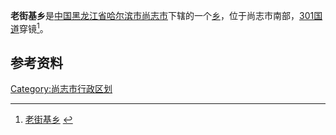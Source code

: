 {{中国乡级行政区
| 行政区全称 = 老街基乡
| 上级行政区 = [[黑龙江省|黑龙江省]][[哈尔滨市|哈尔滨市]][[尚志市|尚志市]]
| 行政区类别 = [[乡|乡]]
| LowerDivisions = 8个行政村
| 行政区划代码 = 230183208
| 总面积 = 614平方公里
| 户籍人口 = 17200人
| 常住人口 = 
| 行政区划 = 
| 官方网站 =
| 邮政编码 =150000
| 毗邻行政区 =
}}

'''老街基乡'''是[[中国|中国]][[黑龙江省|黑龙江省]][[哈尔滨市|哈尔滨市]][[尚志市|尚志市]]下辖的一个[[乡|乡]]，位于尚志市南部，[[301国道|301国道]]穿镜<ref>[http://www.chinaquhua.cn/heilongjiang/ 老街基乡] {{webarchive|url=https://web.archive.org/web/20110822123644/http://www.chinaquhua.cn/heilongjiang/ |date=2011-08-22 }}</ref>。

==参考资料==
{{reflist}}

{{尚志市行政区划}}

[[Category:尚志市行政区划|Category:尚志市行政区划]]
